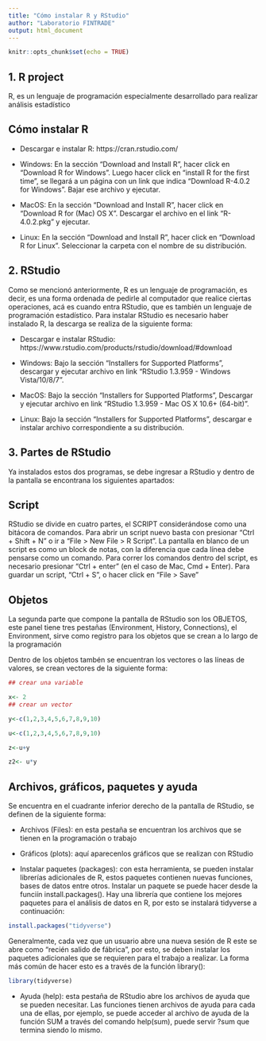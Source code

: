 ---
title: "Cómo instalar R y RStudio"
author: "Laboratorio FINTRADE"
output: html_document
---

```{r setup, include=FALSE}
knitr::opts_chunk$set(echo = TRUE)
```

## 1. R project
R, es un lenguaje de programación especialmente desarrollado para realizar análisis estadístico

## Cómo instalar R 

- Descargar e instalar R: https://cran.rstudio.com/
 
- Windows: En la sección "Download and Install R", hacer click en "Download R for Windows". Luego hacer click en "install R for the first time", se llegará a un página con un link que indica "Download R-4.0.2  for Windows". Bajar ese archivo y ejecutar.

- MacOS: En la sección "Download and Install R", hacer click en "Download R for (Mac) OS X". Descargar el archivo en el link "R-4.0.2.pkg" y ejecutar.

- Linux: En la sección "Download and Install R", hacer click en "Download R for Linux". Seleccionar la carpeta con el nombre de su distribución.


## 2. RStudio 
Como se mencionó anteriormente, R es un lenguaje de programación, es decir, es una forma ordenada de pedirle al computador que realice ciertas operaciones, acá es cuando entra RStudio, que es también un lenguaje de programación estadístico. Para instalar RStudio es necesario haber instalado R, la descarga se realiza de la siguiente forma:

- Descargar e instalar RStudio:  https://www.rstudio.com/products/rstudio/download/#download


- Windows: Bajo la sección "Installers for Supported Platforms", descargar y ejecutar archivo en link "RStudio 1.3.959 - Windows Vista/10/8/7".

- MacOS: Bajo la sección "Installers for Supported Platforms", Descargar y ejecutar archivo en link "RStudio 1.3.959 - Mac OS X 10.6+ (64-bit)".

- Linux: Bajo la sección "Installers for Supported Platforms", descargar e instalar archivo correspondiente a su distribución.

## 3. Partes de RStudio

Ya instalados estos dos programas, se debe ingresar a RStudio y dentro de la pantalla se encontrana los siguientes apartados:

## Script
 
RStudio se divide en cuatro partes, el SCRIPT considerándose como una bitácora de comandos. Para abrir un script nuevo basta con presionar "Ctrl + Shift + N" o ir a "File > New File > R Script". La pantalla en blanco de un script es como un block de notas, con la diferencia que cada línea debe pensarse como un comando. Para correr los comandos dentro del script, es necesario presionar "Ctrl + enter" (en el caso de Mac, Cmd + Enter). Para guardar un script, "Ctrl + S", o hacer click en "File > Save"



## Objetos
La segunda parte que compone la pantalla de RStudio son los OBJETOS, este panel tiene tres pestañas (Environment, History, Connections), el Environment, sirve como registro para los objetos que se crean a lo largo de la programación

Dentro de los objetos tambén se encuentran los vectores o las líneas de valores, se crean vectores de la siguiente forma: 

```{r vector, echo=FALSE}
## crear una variable

x<- 2
## crear un vector

y<-c(1,2,3,4,5,6,7,8,9,10)

u<-c(1,2,3,4,5,6,7,8,9,10)

z<-u+y

z2<- u*y

```


## Archivos, gráficos, paquetes y ayuda

Se encuentra en el cuadrante inferior derecho de la pantalla de RStudio, se definen de la siguiente forma:

- Archivos (Files): en esta pestaña se encuentran los archivos que se tienen en la programación o trabajo

- Gráficos (plots): aquí aparecenlos gráficos que se realizan con RStudio

- Instalar paquetes (packages): con esta herramienta, se pueden instalar librerías adicionales de R, estos paquetes contienen nuevas funciones, bases de datos entre otros. Instalar un paquete se puede hacer desde la funciín install.packages(). Hay una librería que contiene los mejores paquetes para el análisis de datos en R, por esto se instalará tidyverse a continuación:


```{r pressure, echo=FALSE}
install.packages("tidyverse")
``` 
Generalmente, cada vez que un usuario abre una nueva sesión de R este se abre como "recién salido de fábrica", por esto, se deben instalar los paquetes adicionales que se requieren para el trabajo a realizar. La forma más común de hacer esto es a través de la función library():


```{r lib}
library(tidyverse)
```

- Ayuda (help): esta pestaña de RStudio abre los archivos de ayuda que se pueden necesitar. Las funciones tienen archivos de ayuda para cada una de ellas, por ejemplo, se puede acceder al archivo de ayuda de la función SUM a través del comando help(sum), puede servir ?sum que termina siendo lo mismo.     





